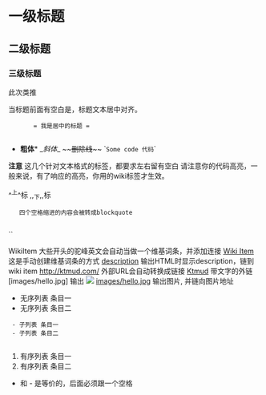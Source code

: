 = 一级标题 =
== 二级标题 == 
=== 三级标题 ===
此次类推

当标题前面有空白是，标题文本居中对齐。
		= 我是居中的标题 =
		
*<b>粗体</b>* _<i>斜体</i>_ ~~<del>删除线</del>~~ `<code>Some code 代码</code>`

<b>注意</b> 这几个针对文本格式的标签，都要求左右留有空白
请注意你的代码高亮，一般来说，有了响应的高亮，你用的wiki标签才生效。

^<sup>上</sup>^标 ,,<sub>下</sub>,,标

    四个空格缩进的内容会被转成blockquote
    
`{{{` class="brush:php"
这中间的内容会被放到一个 pre里，是和贴代码。
上面的class是可选的，一般用来安排代码高亮。
事实上，这一快代码展示就是放在了一个pre里。
请无视下面一行的反斜杠
`}}}`

WikiItem 大些开头的驼峰英文会自动当做一个维基词条，并添加连接
[[Wiki Item]] 这是手动创建维基词条的方式
[[wiki item|description]] 输出HTML时显示description，链到 wiki item
http://ktmud.com/ 外部URL会自动转换成链接
[http://ktmud.com Ktmud] 带文字的外链
[images/hello.jpg] 输出 <img src="images/hello.jpg" />
[[images/hello.jpg]] 输出图片, 并链向图片地址

* 无序列表 条目一
* 无序列表 条目二
  - 子列表 条目一
  - 子列表 条目二
  
# 有序列表 条目一
# 有序列表 条目二

* 和 - 是等价的，后面必须跟一个空格
